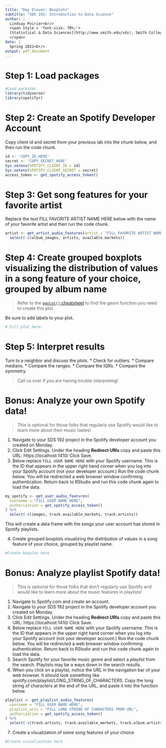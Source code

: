 ```yaml
---
title: "Day Eleven: Boxplots"
subtitle: "SDS 192: Introduction to Data Science"
author: |
  Lindsay Poirier<br/>
  <span style = 'font-size: 70%;'>
  [Statistical & Data Sciences](http://www.smith.edu/sds), Smith College<br/>
  </span>
date: |
  Spring 2022<br/>
output: pdf_document
---
```


# Step 1: Load packages

```r
#Load packates
library(tidyverse)
library(spotifyr)
```

# Step 2: Create an Spotify Developer Account

Copy client id and secret from your previous lab into the chunk below, and then run the code chunk.

```r
id <- 'COPY_ID_HERE'
secret <- 'COPY_SECRET_HERE'
Sys.setenv(SPOTIFY_CLIENT_ID = id)
Sys.setenv(SPOTIFY_CLIENT_SECRET = secret)
access_token <- get_spotify_access_token()
```

# Step 3: Get song features for your favorite artist

Replace the text FILL FAVORITE ARTIST NAME HERE below with the name of your favorite artist and then run the code chunk. 

```r
artist <- get_artist_audio_features(artist = "FILL FAVORITE ARTIST NAME HERE") %>%
  select(-c(album_images, artists, available_markets))
```

# Step 4: Create grouped boxplots visualizing the distribution of values in a song feature of your choice, grouped by album name

> Refer to the [`ggplot()` cheatsheet](https://github.com/rstudio/cheatsheets/blob/main/data-visualization-2.1.pdf) to find the geom function you need to create this plot. 

Be sure to add labels to your plot. 

```r
# Fill plot here. 
```

# Step 5: Interpret results

Turn to a neighbor and discuss the plots. 
* Check for outliers.
* Compare medians. 
* Compare the ranges.
* Compare the IQRs.
* Compare the symmetry. 

> Call us over if you are having trouble interpreting!

# Bonus: Analyze your own Spotify data!

> This is optional for those folks that regularly use Spotify would like to learn more about their music tastes!

1. Navigate to your SDS 192 project in the Spotify developer account you created on Monday.
2. Click Edit Settings. Under the heading **Redirect URIs** copy and paste this URL: https://localhost:1410/ Click Save. 
3. Below replace `FILL USER NAME HERE` with your Spotify username. This is the ID that appears in the upper right hand corner when you log into your Spotify account (not your developer account.) Run the code chunk below. You will be redirected a web browser window confirming authentication. Return back to RStudio and run this code chunk again to load the data. 

```r
my_spotify <- get_user_audio_features(
  username = "FILL USER NAME HERE",
  authorization = get_spotify_access_token()
) %>%
  select(-c(images, track.available_markets, track.artists))
```

This will create a data frame with the songs your user account has stored in Spotify playlists. 

4. Create grouped boxplots visualizing the distribution of values in a song feature of your choice, grouped by playlist name.

```r
#Create boxplot here
```

# Bonus: Analyze playlist Spotify data!

> This is optional for those folks that don't regularly use Spotify and would like to learn more about the music features in playlists!

1. Navigate to Spotify.com and create an account.
2. Navigate to your SDS 192 project in the Spotify developer account you created on Monday.
3. Click Edit Settings. Under the heading **Redirect URIs** copy and paste this URL: https://localhost:1410/ Click Save. 
4. Below replace `FILL USER NAME HERE` with your Spotify username. This is the ID that appears in the upper right hand corner when you log into your Spotify account (not your developer account.) Run the code chunk below. You will be redirected a web browser window confirming authentication. Return back to RStudio and run this code chunk again to load the data. 
5. Search Spotify for your favorite music genre and select a *playlist* from the search. Playlists may be a ways down in the search results. 
6. When you click on a playlist, notice the URL in the navigation bar of your web browser. It should look something like spotify.com/playlist/LONG_STRING_OF_CHARACTERS. Copy the long string of characters at the end of the URL, and paste it into the function below. 

```r
playlist <- get_playlist_audio_features(
  username = "FILL USER NAME HERE",
  playlist_uris = "FILL LONG STRING OF CHARACTERS FROM URL",
  authorization = get_spotify_access_token()
) %>%
  select(-c(track.artists, track.available_markets, track.album.artists, track.album.available_markets, track.album.images))
```

7. Create a visualization of some song features of your choice

```r
#Create visualization here
```

